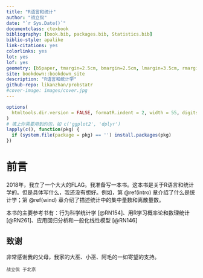 ```yaml
---
title: "R语言和统计"
author: "战立侃"
date: "`r Sys.Date()`"
documentclass: ctexbook
bibliography: [book.bib, packages.bib, Statistics.bib]
biblio-style: apalike
link-citations: yes
colorlinks: yes
lot: yes
lof: yes
geometry: [b5paper, tmargin=2.5cm, bmargin=2.5cm, lmargin=3.5cm, rmargin=2.5cm]
site: bookdown::bookdown_site
description: "R语言和统计学"
github-repo: likanzhan/probstatr
#cover-image: images/cover.jpg
---
```


```r
options(
  htmltools.dir.version = FALSE, formatR.indent = 2, width = 55, digits = 4
)
# 填上你需要用到的包，如 c('ggplot2', 'dplyr')
lapply(c(), function(pkg) {
  if (system.file(package = pkg) == '') install.packages(pkg)
})
```

# 前言 {-}

2018年，我立了一个大大的FLAG。我准备写一本书。这本书是关于R语言和统计学的。但是具体写什么，我还没有想好。例如，第 \@ref(intro) 章介绍了什么是统计学；第 \@ref(wind) 章介绍了描述统计中的集中量数和离散量数。

本书的主要参考书有：行为科学统计学 [@RN154]、用R学习概率论和数理统计 [@RN261]、应用回归分析和一般化线性模型 [@RN146]

## 致谢 {-}

非常感谢我的父母，我家的大巫、小巫、阿毛的一如寄望的支持。

```block2
战立侃 于北京
```

